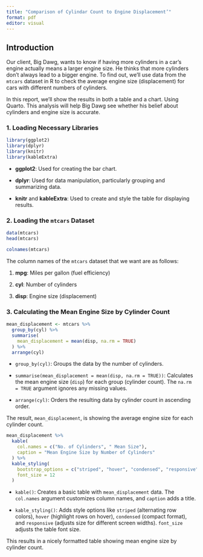 ```yaml
---
title: "Comparison of Cylindar Count to Engine Displacement’"
format: pdf
editor: visual
---
```


## Introduction

Our client, Big Dawg, wants to know if having more cylinders in a car’s engine actually means a larger engine size. He thinks that more cylinders don’t always lead to a bigger engine. To find out, we’ll use data from the `mtcars` dataset in R to check the average engine size (displacement) for cars with different numbers of cylinders.

In this report, we’ll show the results in both a table and a chart. Using Quarto. This analysis will help Big Dawg see whether his belief about cylinders and engine size is accurate.

### 1. **Loading Necessary Libraries**

```r
library(ggplot2)
library(dplyr)
library(knitr)
library(kableExtra)

```

-   **ggplot2**: Used for creating the bar chart.

-   **dplyr**: Used for data manipulation, particularly grouping and summarizing data.

-   **knitr** and **kableExtra**: Used to create and style the table for displaying results.

### 2. **Loading the `mtcars` Dataset**

```r
data(mtcars)
head(mtcars)
```

```r
colnames(mtcars)
```

The column names of the `mtcars` dataset that we want are as follows:

1.  **mpg**: Miles per gallon (fuel efficiency)

2.  **cyl**: Number of cylinders

3.  **disp**: Engine size (displacement)

### 3. **Calculating the Mean Engine Size by Cylinder Count**

```r
mean_displacement <- mtcars %>%
  group_by(cyl) %>%
  summarise(
    mean_displacement = mean(disp, na.rm = TRUE)
  ) %>%
  arrange(cyl)

```

-   `group_by(cyl)`: Groups the data by the number of cylinders.

-   `summarise(mean_displacement = mean(disp, na.rm = TRUE))`: Calculates the mean engine size (`disp`) for each group (cylinder count). The `na.rm = TRUE` argument ignores any missing values.

-   `arrange(cyl)`: Orders the resulting data by cylinder count in ascending order.

The result, `mean_displacement`, is showing the average engine size for each cylinder count.

```r
mean_displacement %>%
  kable(
    col.names = c("No. of Cylinders", " Mean Size"),
    caption = "Mean Engine Size by Number of Cylinders"
  ) %>%
  kable_styling(
    bootstrap_options = c("striped", "hover", "condensed", "responsive"),
    font_size = 12
  )

```

-   `kable()`: Creates a basic table with `mean_displacement` data. The `col.names` argument customizes column names, and `caption` adds a title.

-   `kable_styling()`: Adds style options like `striped` (alternating row colors), `hover` (highlight rows on hover), `condensed` (compact format), and `responsive` (adjusts size for different screen widths). `font_size` adjusts the table font size.

This results in a nicely formatted table showing mean engine size by cylinder count.
